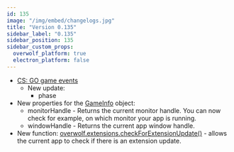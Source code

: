 ```yaml
---
id: 135
image: "/img/embed/changelogs.jpg"
title: "Version 0.135"
sidebar_label: "0.135"
sidebar_position: 135
sidebar_custom_props:
  overwolf_platform: true
  electron_platform: false
---
```


* [CS: GO game events](/api/games/events/counter-strike-global-offensive#docsNav)
  * New update:
    * phase
* New properties for the [GameInfo](/api/games#gameinfo-object) object:
  * monitorHandle - Returns the current monitor handle. You can now check for example, on which monitor your app is running.
  * windowHandle - Returns the current app window handle.
* New function: [overwolf.extensions.checkForExtensionUpdate()](/api/extensions#checkforextensionupdatecallback) -  allows the current app to check if there is an extension update.

